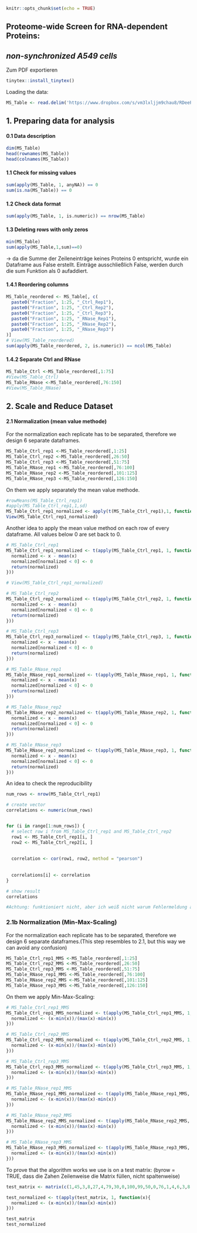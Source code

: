 ```r
knitr::opts_chunk$set(echo = TRUE) 
```

## Proteome-wide Screen for RNA-dependent Proteins:

## *non-synchronized A549 cells*

Zum PDF exportieren

```r
tinytex::install_tinytex()
```

Loading the data:

```r
MS_Table <- read.delim('https://www.dropbox.com/s/vm3lxljjm9chau8/RDeeP_A549_NS.csv?dl=1', header=TRUE, row.names=1, sep = ";")
```

## 1. Preparing data for analysis

#### 0.1 Data description

```r
dim(MS_Table)
head(rownames(MS_Table))
head(colnames(MS_Table))
```

#### 1.1 Check for missing values

```r
sum(apply(MS_Table, 1, anyNA)) == 0
sum(is.na(MS_Table)) == 0
```

#### 1.2 Check data format

```r
sum(apply(MS_Table, 1, is.numeric)) == nrow(MS_Table)
```

#### 1.3 Deleting rows with only zeros

```r
min(MS_Table)
sum(apply(MS_Table,1,sum)==0)
```

-\> da die Summe der Zeileneinträge keines Proteins 0 entspricht, wurde ein Dataframe aus False erstellt. Einträge ausschließlich False, werden durch die sum Funktion als 0 aufaddiert.

#### 1.4.1 Reordering columns

```r
MS_Table_reordered <- MS_Table[, c(
  paste0("Fraction", 1:25, "_Ctrl_Rep1"),
  paste0("Fraction", 1:25, "_Ctrl_Rep2"),
  paste0("Fraction", 1:25, "_Ctrl_Rep3"),
  paste0("Fraction", 1:25, "_RNase_Rep1"),
  paste0("Fraction", 1:25, "_RNase_Rep2"),
  paste0("Fraction", 1:25, "_RNase_Rep3")
)]
# View(MS_Table_reordered)
sum(apply(MS_Table_reordered, 2, is.numeric)) == ncol(MS_Table)
```

#### 1.4.2 Separate Ctrl and RNase

```r
MS_Table_Ctrl <-MS_Table_reordered[,1:75]
#View(MS_Table_Ctrl)
MS_Table_RNase <-MS_Table_reordered[,76:150]
#View(MS_Table_RNase)
```

## 2. Scale and Reduce Dataset

#### 2.1 Normalization (mean value methode)

For the normalization each replicate has to be separated, therefore we design 6 separate dataframes.

```r
MS_Table_Ctrl_rep1 <-MS_Table_reordered[,1:25]
MS_Table_Ctrl_rep2 <-MS_Table_reordered[,26:50]
MS_Table_Ctrl_rep3 <-MS_Table_reordered[,51:75]
MS_Table_RNase_rep1 <-MS_Table_reordered[,76:100]
MS_Table_RNase_rep2 <-MS_Table_reordered[,101:125]
MS_Table_RNase_rep3 <-MS_Table_reordered[,126:150]
```

On them we apply separately the mean value methode.

```r
#rowMeans(MS_Table_Ctrl_rep1)
#apply(MS_Table_Ctrl_rep1,1,sd)
MS_Table_Ctrl_rep1_normalized <- apply(t(MS_Table_Ctrl_rep1),1, function(x)(x - mean(x)) / sd(x))
View(MS_Table_Ctrl_rep1_normalized)
```

Another idea to apply the mean value method on each row of every dataframe. All values below 0 are set back to 0. 
```r

# MS_Table_Ctrl_rep1
MS_Table_Ctrl_rep1_normalized <- t(apply(MS_Table_Ctrl_rep1, 1, function(x) {
  normalized <- x - mean(x)
  normalized[normalized < 0] <- 0
  return(normalized)
}))

# View(MS_Table_Ctrl_rep1_normalized)

# MS_Table_Ctrl_rep2
MS_Table_Ctrl_rep2_normalized <- t(apply(MS_Table_Ctrl_rep2, 1, function(x) {
  normalized <- x - mean(x)
  normalized[normalized < 0] <- 0
  return(normalized)
}))

# MS_Table_Ctrl_rep3
MS_Table_Ctrl_rep3_normalized <- t(apply(MS_Table_Ctrl_rep3, 1, function(x) {
  normalized <- x - mean(x)
  normalized[normalized < 0] <- 0
  return(normalized)
}))

# MS_Table_RNase_rep1
MS_Table_RNase_rep1_normalized <- t(apply(MS_Table_RNase_rep1, 1, function(x) {
  normalized <- x - mean(x)
  normalized[normalized < 0] <- 0
  return(normalized)
}))

# MS_Table_RNase_rep2
MS_Table_RNase_rep2_normalized <- t(apply(MS_Table_RNase_rep2, 1, function(x) {
  normalized <- x - mean(x)
  normalized[normalized < 0] <- 0
  return(normalized)
}))

# MS_Table_RNase_rep3
MS_Table_RNase_rep3_normalized <- t(apply(MS_Table_RNase_rep3, 1, function(x) {
  normalized <- x - mean(x)
  normalized[normalized < 0] <- 0
  return(normalized)
}))

```





An idea to check the reproducibility 
```r
num_rows <- nrow(MS_Table_Ctrl_rep1)

# create vector 
correlations <- numeric(num_rows)


for (i in range[1:num_rows]) {
  # select row i from MS_Table_Ctrl_rep1 and MS_Table_Ctrl_rep2 
  row1 <- MS_Table_Ctrl_rep1[i, ]
  row2 <- MS_Table_Ctrl_rep2[i, ]
  
  
  correlation <- cor(row1, row2, method = "pearson")
  
  
  correlations[i] <- correlation
}

# show result 
correlations

#Achtung: funktioniert nicht, aber ich weiß nicht warum Fehlermeldung auftritt 

```

### 2.1b Normalization (Min-Max-Scaling)

For the normalization each replicate has to be separated, therefore we design 6 separate dataframes.(This step resembles to 2.1, but this way we can avoid any confusion)

```r
MS_Table_Ctrl_rep1_MMS <-MS_Table_reordered[,1:25]
MS_Table_Ctrl_rep2_MMS <-MS_Table_reordered[,26:50]
MS_Table_Ctrl_rep3_MMS <-MS_Table_reordered[,51:75]
MS_Table_RNase_rep1_MMS <-MS_Table_reordered[,76:100]
MS_Table_RNase_rep2_MMS <-MS_Table_reordered[,101:125]
MS_Table_RNase_rep3_MMS <-MS_Table_reordered[,126:150]
```

On them we apply Min-Max-Scaling:
```r

# MS_Table_Ctrl_rep1_MMS
MS_Table_Ctrl_rep1_MMS_normalized <- t(apply(MS_Table_Ctrl_rep1_MMS, 1, function(x) {
  normalized <- (x-min(x))/(max(x)-min(x))
}))

# MS_Table_Ctrl_rep2_MMS
MS_Table_Ctrl_rep2_MMS_normalized <- t(apply(MS_Table_Ctrl_rep2_MMS, 1, function(x) {
  normalized <- (x-min(x))/(max(x)-min(x))
}))

# MS_Table_Ctrl_rep3_MMS
MS_Table_Ctrl_rep3_MMS_normalized <- t(apply(MS_Table_Ctrl_rep3_MMS, 1, function(x) {
  normalized <- (x-min(x))/(max(x)-min(x))
}))

# MS_Table_RNase_rep1_MMS
MS_Table_RNase_rep1_MMS_normalized <- t(apply(MS_Table_RNase_rep1_MMS, 1, function(x) {
  normalized <- (x-min(x))/(max(x)-min(x))
}))

# MS_Table_RNase_rep2_MMS
MS_Table_RNase_rep2_MMS_normalized <- t(apply(MS_Table_RNase_rep2_MMS, 1, function(x) {
  normalized <- (x-min(x))/(max(x)-min(x))
}))

# MS_Table_RNase_rep3_MMS
MS_Table_RNase_rep3_MMS_normalized <- t(apply(MS_Table_RNase_rep3_MMS, 1, function(x) {
  normalized <- (x-min(x))/(max(x)-min(x))
}))
```

To prove that the algorithm works we use is on a test matrix: (byrow = TRUE, dass die Zahen Zeilenweise die Matrix füllen, nicht spaltenweise)

```r
test_matrix <- matrix(c(1,45,3,8,27,4,79,30,0,100,99,50,0,76,1,4,6,3,8,7,3), byrow = TRUE, nrow = 3)

test_normalized <- t(apply(test_matrix, 1, function(x){
  normalized <- (x-min(x))/(max(x)-min(x))
}))

test_matrix
test_normalized
```


